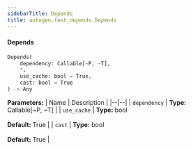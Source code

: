 ```yaml
---
sidebarTitle: Depends
title: autogen.fast_depends.Depends
---
```


<code class="doc-symbol doc-symbol-heading doc-symbol-function"></code>
#### Depends

```python
Depends(
    dependency: Callable[~P, ~T],
    *,
    use_cache: bool = True,
    cast: bool = True
) -> Any
```

    

<b>Parameters:</b>
| Name | Description |
|--|--|
| `dependency` | **Type:** Callable[~P, ~T] |
| `use_cache` | **Type:** bool<br/><br/>**Default:** True |
| `cast` | **Type:** bool<br/><br/>**Default:** True |

<br />
